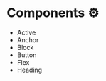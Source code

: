 # Components ⚙️

- <Link to="/components/active">Active</Link>
- <Link to="/components/anchor">Anchor</Link>
- <Link to="/components/block">Block</Link>
- <Link to="/components/button">Button</Link>
- <Link to="/components/flex">Flex</Link>
- <Link to="/components/heading">Heading</Link>